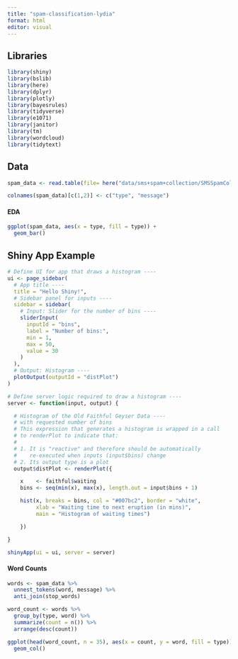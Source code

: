 ```yaml
---
title: "spam-classification-lydia"
format: html
editor: visual
---
```


## Libraries

```r
library(shiny)
library(bslib)
library(here)
library(dplyr)
library(plotly)
library(bayesrules)
library(tidyverse)
library(e1071)
library(janitor)
library(tm)
library(wordcloud)
library(tidytext)
```

## Data

```r
spam_data <- read.table(file= here("data/sms+spam+collection/SMSSpamCollection"), sep="\t", quote="", comment.char="")

colnames(spam_data)[c(1,2)] <- c("type", "message")
```

#### EDA

```r
ggplot(spam_data, aes(x = type, fill = type)) +
  geom_bar()
```

## Shiny App Example

```r
# Define UI for app that draws a histogram ----
ui <- page_sidebar(
  # App title ----
  title = "Hello Shiny!",
  # Sidebar panel for inputs ----
  sidebar = sidebar(
    # Input: Slider for the number of bins ----
    sliderInput(
      inputId = "bins",
      label = "Number of bins:",
      min = 1,
      max = 50,
      value = 30
    )
  ),
  # Output: Histogram ----
  plotOutput(outputId = "distPlot")
)

# Define server logic required to draw a histogram ----
server <- function(input, output) {

  # Histogram of the Old Faithful Geyser Data ----
  # with requested number of bins
  # This expression that generates a histogram is wrapped in a call
  # to renderPlot to indicate that:
  #
  # 1. It is "reactive" and therefore should be automatically
  #    re-executed when inputs (input$bins) change
  # 2. Its output type is a plot
  output$distPlot <- renderPlot({

    x    <- faithful$waiting
    bins <- seq(min(x), max(x), length.out = input$bins + 1)

    hist(x, breaks = bins, col = "#007bc2", border = "white",
         xlab = "Waiting time to next eruption (in mins)",
         main = "Histogram of waiting times")

    })

}

shinyApp(ui = ui, server = server)

```

#### Word Counts

```r
words <- spam_data %>%
  unnest_tokens(word, message) %>%
  anti_join(stop_words)

word_count <- words %>%
  group_by(type, word) %>%
  summarize(count = n()) %>%
  arrange(desc(count))
```

```r
ggplot(head(word_count, n = 35), aes(x = count, y = word, fill = type)) +
  geom_col()
```

